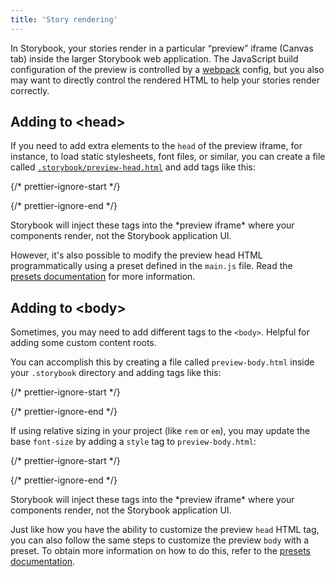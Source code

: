 ```yaml
---
title: 'Story rendering'
---
```


In Storybook, your stories render in a particular “preview” iframe (Canvas tab) inside the larger Storybook web application. The JavaScript build configuration of the preview is controlled by a [webpack](../builders/webpack.mdx) config, but you also may want to directly control the rendered HTML to help your stories render correctly.

## Adding to \<head>

If you need to add extra elements to the `head` of the preview iframe, for instance, to load static stylesheets, font files, or similar, you can create a file called [`.storybook/preview-head.html`](./index.mdx#configure-story-rendering) and add tags like this:

{/* prettier-ignore-start */}

<CodeSnippets path="storybook-preview-head-example.md" />

{/* prettier-ignore-end */}

<Callout variant="info">
  Storybook will inject these tags into the *preview iframe* where your components render, not the Storybook application UI.
</Callout>

However, it's also possible to modify the preview head HTML programmatically using a preset defined in the `main.js` file. Read the [presets documentation](../addons/writing-presets.mdx#ui-configuration) for more information.

## Adding to \<body>

Sometimes, you may need to add different tags to the `<body>`. Helpful for adding some custom content roots.

You can accomplish this by creating a file called `preview-body.html` inside your `.storybook` directory and adding tags like this:

{/* prettier-ignore-start */}

<CodeSnippets path="storybook-preview-body-example.md" />

{/* prettier-ignore-end */}

If using relative sizing in your project (like `rem` or `em`), you may update the base `font-size` by adding a `style` tag to `preview-body.html`:

{/* prettier-ignore-start */}

<CodeSnippets path="storybook-preview-body-font-size.md" />

{/* prettier-ignore-end */}

<Callout variant="info">
  Storybook will inject these tags into the *preview iframe* where your components render, not the Storybook application UI.
</Callout>

Just like how you have the ability to customize the preview `head` HTML tag, you can also follow the same steps to customize the preview `body` with a preset. To obtain more information on how to do this, refer to the [presets documentation](../addons/writing-presets.mdx#ui-configuration).
